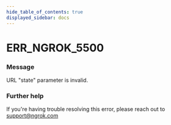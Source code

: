 ```yaml
---
hide_table_of_contents: true
displayed_sidebar: docs
---
```



# ERR_NGROK_5500

### Message

URL "state" parameter is invalid.

<ErrorDetails error="err_ngrok_5500" />

### Further help

If you're having trouble resolving this error, please reach out to [support@ngrok.com](mailto:support@ngrok.com?subject=Help%20with%20ERR_NGROK_5500)
